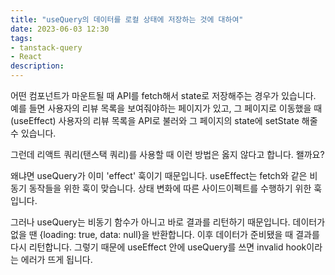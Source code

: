 ```yaml
---
title: "useQuery의 데이터를 로컬 상태에 저장하는 것에 대하여"
date: 2023-06-03 12:30
tags:
- tanstack-query
- React
description:
---
```


어떤 컴포넌트가 마운트될 때 API를 fetch해서 state로 저장해주는 경우가 있습니다.
예를 들면 사용자의 리뷰 목록을 보여줘야하는 페이지가 있고, 그 페이지로 이동했을 때(useEffect) 사용자의 리뷰 목록을 API로 불러와
그 페이지의 state에 setState 해줄 수 있습니다.

그런데 리액트 쿼리(탠스택 쿼리)를 사용할 때 이런 방법은 옳지 않다고 합니다.
왤까요?

왜냐면 useQuery가 이미 'effect' 훅이기 때문입니다.
useEffect는 fetch와 같은 비동기 동작들을 위한 훅이 맞습니다.
상태 변화에 따른 사이드이펙트를 수행하기 위한 훅입니다.

그러나 useQuery는 비동기 함수가 아니고 바로 결과를 리턴하기 때문입니다.
데이터가 없을 땐 {loading: true, data: null}을 반환합니다. 이후 데이터가 준비됐을 때 결과를 다시 리턴합니다.
그렇기 때문에 useEffect 안에 useQuery를 쓰면 invalid hook이라는 에러가 뜨게 됩니다.